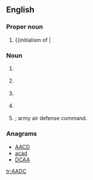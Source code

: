==English==

===Proper noun===
{{en-proper noun|undefined}}

# {{initialism of | {{w | American Association of Dental Consultants}}

===Noun===
{{en-noun}}

# {{military}} {{initialism of | area air defense commander}}
# {{military}} {{initialism of | air aide-de-camp}}
# {{military}} {{initialism of | anti-aircraft defense commander}}
# {{military}} {{initialism of | area air defense commander}}
# {{military}} {{initialism of | army air defense commander}}; army air defense command.

===Anagrams===
* [[AACD#English|AACD]] 
* [[acad#English|acad]]
* [[DCAA#English|DCAA]]

[[tr:AADC]]
